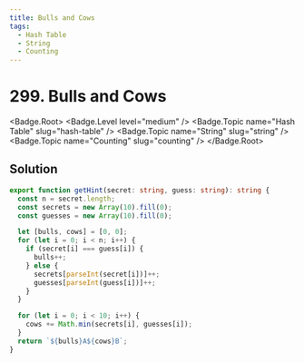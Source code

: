 ```yaml
---
title: Bulls and Cows
tags:
  - Hash Table
  - String
  - Counting
---
```


# 299. Bulls and Cows

<Badge.Root>
  <Badge.Level level="medium" />
  <Badge.Topic name="Hash Table" slug="hash-table" />
  <Badge.Topic name="String" slug="string" />
  <Badge.Topic name="Counting" slug="counting" />
</Badge.Root>

## Solution

```typescript filename="solution.ts" copy
export function getHint(secret: string, guess: string): string {
  const n = secret.length;
  const secrets = new Array(10).fill(0);
  const guesses = new Array(10).fill(0);

  let [bulls, cows] = [0, 0];
  for (let i = 0; i < n; i++) {
    if (secret[i] === guess[i]) {
      bulls++;
    } else {
      secrets[parseInt(secret[i])]++;
      guesses[parseInt(guess[i])]++;
    }
  }

  for (let i = 0; i < 10; i++) {
    cows += Math.min(secrets[i], guesses[i]);
  }
  return `${bulls}A${cows}B`;
}
```

<ProblemLink
  codingSite="leetcode"
  href="https://leetcode.com/problems/bulls-and-cows"
  title="Bulls and Cows"
/>
